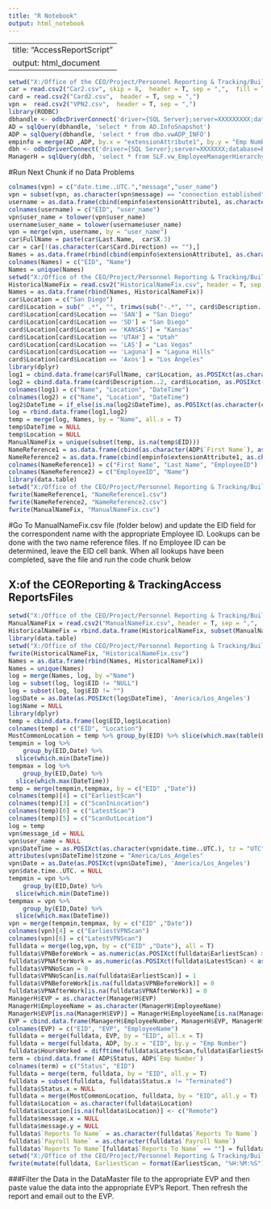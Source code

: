 ---
title: "R Notebook"
output: html_notebook
---

---
title: "AccessReportScript"
output: html_document
---





```{r}
setwd("X:/Office of the CEO/Project/Personnel Reporting & Tracking/Building Access Reports/Data Files-Monthly Access/QuarterDataHub")
car = read.csv2("Car2.csv", skip = 8,  header = T, sep = ",",  fill = TRUE)
card = read.csv2("Card2.csv",  header = T, sep = ",")
vpn =  read.csv2("VPN2.csv",  header = T, sep = ",")
library(RODBC)
dbhandle <- odbcDriverConnect('driver={SQL Server};server=XXXXXXXXX;database=DWSupport;trusted_connection=true')
AD = sqlQuery(dbhandle, 'select * from AD.InfoSnapshot')
ADP = sqlQuery(dbhandle, 'select * from dbo.vwADP_INFO')
empinfo = merge(AD ,ADP, by.x = "extensionAttribute1", by.y = "Emp Number")
dbh <- odbcDriverConnect('driver={SQL Server};server=XXXXXXX;database=BusinessVault;trusted_connection=true')
ManagerH = sqlQuery(dbh, 'select * from SLF.vw_EmployeeManagerHierarchy')
```



#Run Next Chunk if no Data Problems


```{r}
colnames(vpn) = c("date.time..UTC.","message","user_name")
vpn = subset(vpn, as.character(vpn$message) == "connection established")
username = as.data.frame(cbind(empinfo$extensionAttribute1, as.character(empinfo$SAMAccountName)))
colnames(username) = c("EID", "user_name")
vpn$user_name = tolower(vpn$user_name)
username$user_name = tolower(username$user_name)
vpn = merge(vpn, username, by = "user_name")
car$FullName = paste(car$Last.Name,  car$X.3)
car = car[!(as.character(car$Card.Direction) == ""),]
Names = as.data.frame(rbind(cbind(empinfo$extensionAttribute1, as.character(empinfo$Name)), cbind(ADP$`Emp Number`, paste(ADP$`First Name`, ADP$`Last Name`))))
colnames(Names) = c("EID", "Name")
Names = unique(Names)
setwd("X:/Office of the CEO/Project/Personnel Reporting & Tracking/Building Access Reports/Data Files-Monthly Access/QuarterDataHub")
HistoricalNameFix = read.csv2("HistoricalNameFix.csv", header = T, sep = ",",  fill = TRUE)
Names = as.data.frame(rbind(Names, HistoricalNameFix))
car$Location = c("San Diego")
card$Location = sub(" .*", "", trimws(sub("-.*", "", card$Description..1)))
card$Location[card$Location == 'SAN'] = "San Diego"
card$Location[card$Location == 'SD'] = "San Diego"
card$Location[card$Location == 'KANSAS'] = "Kansas"
card$Location[card$Location == 'UTAH'] = "Utah"
card$Location[card$Location == 'LAS'] = "Las Vegas"
card$Location[card$Location == 'Laguna'] = "Laguna Hills"
card$Location[card$Location == 'Axos'] = "Los Angeles"
library(dplyr)
log1 = cbind.data.frame(car$FullName, car$Location, as.POSIXct(as.character(car$Card.Direction), format="%m/%d/%Y  %H:%M")) 
log2 = cbind.data.frame(card$Description..2, card$Location, as.POSIXct(as.character(card$Date.and.Time), format = "%m/%d/%Y %I:%M:%S %p"))
colnames(log1) = c("Name", "Location", "DateTime")
colnames(log2) = c("Name", "Location", "DateTime")
log2$DateTime = if_else(is.na(log2$DateTime), as.POSIXct(as.character(card$Date.and.Time), format = "%m/%d/%Y %H:%M"), log2$DateTime)
log = rbind.data.frame(log1,log2)
temp = merge(log, Names, by = "Name", all.x = T)
temp$DateTime = NULL
temp$Location = NULL
ManualNameFix = unique(subset(temp, is.na(temp$EID)))
NameReference1 = as.data.frame(cbind(as.character(ADP$`First Name`), as.character(ADP$`Last Name`), ADP$`Emp Number`))
NameReference2 = as.data.frame(cbind(empinfo$extensionAttribute1, as.character(empinfo$Name)))
colnames(NameReference1) = c("First Name", "Last Name", "EmployeeID")
colnames(NameReference2) = c("EmployeeID", "Name")
library(data.table)
setwd("X:/Office of the CEO/Project/Personnel Reporting & Tracking/Building Access Reports/Data Files-Monthly Access/QuarterDataHub/ManualNameFix")
fwrite(NameReference1, "NameReference1.csv")
fwrite(NameReference2, "NameReference2.csv")
fwrite(ManualNameFix, "ManualNameFix.csv")
```
#Go To ManualNameFix.csv file (folder below) and update the EID field for the correspondent name with the appropriate Employee ID. Lookups can be done with the two name reference files. If no Employee ID can be determined, leave the EID cell bank. When all lookups have been completed, save the file and run the code chunk below

##  X:\Office of the CEO\Project\Personnel Reporting & Tracking\Building Access Reports\Data Files\QuarterDataHub\ManualNameFix

```{r}
setwd("X:/Office of the CEO/Project/Personnel Reporting & Tracking/Building Access Reports/Data Files-Monthly Access/QuarterDataHub/ManualNameFix")
ManualNameFix = read.csv2("ManualNameFix.csv", header = T, sep = ",",  fill = TRUE)
HistoricalNameFix = rbind.data.frame(HistoricalNameFix, subset(ManualNameFix, ManualNameFix$EID != ""))
library(data.table)
setwd("X:/Office of the CEO/Project/Personnel Reporting & Tracking/Building Access Reports/Data Files-Monthly Access/QuarterDataHub")
fwrite(HistoricalNameFix, "HistoricalNameFix.csv")
Names = as.data.frame(rbind(Names, HistoricalNameFix))
Names = unique(Names)
log = merge(Names, log, by ="Name")
log = subset(log, log$EID != "NULL")
log = subset(log, log$EID != "")
log$Date = as.Date(as.POSIXct(log$DateTime), 'America/Los_Angeles')
log$Name = NULL
library(dplyr)
temp = cbind.data.frame(log$EID,log$Location)
colnames(temp) = c("EID", "Location")
MostCommonLocation = temp %>% group_by(EID) %>% slice(which.max(table(Location)) )
tempmin = log %>%
    group_by(EID,Date) %>% 
  slice(which.min(DateTime))
tempmax = log %>%
    group_by(EID,Date) %>% 
  slice(which.max(DateTime))
temp = merge(tempmin,tempmax, by = c("EID" ,"Date"))
colnames(temp)[4] = c("EarliestScan")
colnames(temp)[3] = c("ScanInLocation")
colnames(temp)[6] = c("LatestScan")
colnames(temp)[5] = c("ScanOutLocation")
log = temp
vpn$message_id = NULL
vpn$user_name = NULL
vpn$DateTime = as.POSIXct(as.character(vpn$date.time..UTC.), tz = "UTC",  format = "%Y-%m-%dT%H:%M:%S")
attributes(vpn$DateTime)$tzone = "America/Los_Angeles" 
vpn$Date = as.Date(as.POSIXct(vpn$DateTime), 'America/Los_Angeles')
vpn$date.time..UTC. = NULL
tempmin = vpn %>%
    group_by(EID,Date) %>% 
  slice(which.min(DateTime))
tempmax = vpn %>%
    group_by(EID,Date) %>% 
  slice(which.max(DateTime))
vpn = merge(tempmin,tempmax, by = c("EID" ,"Date"))
colnames(vpn)[4] = c("EarliestVPNScan")
colnames(vpn)[6] = c("LatestVPNScan")
fulldata = merge(log,vpn, by = c("EID" ,"Date"), all = T)
fulldata$VPNBeforeWork = as.numeric(as.POSIXct(fulldata$EarliestScan) > as.POSIXct(fulldata$EarliestVPNScan))
fulldata$VPNAfterWork = as.numeric(as.POSIXct(fulldata$LatestScan) < as.POSIXct(fulldata$LatestVPNScan))
fulldata$VPNNoScan = 0
fulldata$VPNNoScan[is.na(fulldata$EarliestScan)] = 1
fulldata$VPNBeforeWork[is.na(fulldata$VPNBeforeWork)] = 0
fulldata$VPNAfterWork[is.na(fulldata$VPNAfterWork)] = 0
ManagerH$EVP = as.character(ManagerH$EVP)
ManagerH$EmployeeName = as.character(ManagerH$EmployeeName)
ManagerH$EVP[is.na(ManagerH$EVP)] = ManagerH$EmployeeName[is.na(ManagerH$EVP)]
EVP = cbind.data.frame(ManagerH$EmployeeNumber, ManagerH$EVP, ManagerH$EmployeeName )
colnames(EVP) = c("EID", "EVP", "EmployeeName")
fulldata = merge(fulldata, EVP, by = "EID", all.x = T)
fulldata = merge(fulldata, ADP, by.x = "EID", by.y = "Emp Number")
fulldata$HoursWorked = difftime(fulldata$LatestScan,fulldata$EarliestScan, units = "hours")
term = cbind.data.frame( ADP$Status, ADP$`Emp Number`)
colnames(term) = c("Status", "EID")
fulldata = merge(term, fulldata, by = "EID", all.y = T)
fulldata = subset(fulldata, fulldata$Status.x != "Terminated")
fulldata$Status.x = NULL
fulldata = merge(MostCommonLocation, fulldata, by = "EID", all.y = T)
fulldata$Location = as.character(fulldata$Location)
fulldata$Location[is.na(fulldata$Location)] <- c("Remote")
fulldata$message.x = NULL
fulldata$message.y = NULL
fulldata$`Reports To Name` = as.character(fulldata$`Reports To Name`)
fulldata$`Payroll Name` = as.character(fulldata$`Payroll Name`)
fulldata$`Reports To Name`[fulldata$`Reports To Name` == ""] = fulldata$`Payroll`[fulldata$`Reports To Name` == ""]
setwd("X:/Office of the CEO/Project/Personnel Reporting & Tracking/Building Access Reports/Data Files-Monthly Access/QuarterDataHub/EVPReports")
fwrite(mutate(fulldata, EarliestScan = format(EarliestScan, "%H:%M:%S"), LatestScan = format(LatestScan, "%H:%M:%S"), EarliestVPNScan = format(EarliestVPNScan, "%H:%M:%S"), LatestVPNScan = format(LatestVPNScan, "%H:%M:%S")), file="DataMaster.csv", row.names=FALSE)
```
###Filter the Data in the DataMaster file to the appropriate EVP and then paste value the data into the appropriate EVP's Report. Then refresh the report and email out to the EVP.






